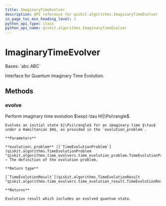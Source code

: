 ```yaml
---
title: ImaginaryTimeEvolver
description: API reference for qiskit.algorithms.ImaginaryTimeEvolver
in_page_toc_min_heading_level: 1
python_api_type: class
python_api_name: qiskit.algorithms.ImaginaryTimeEvolver
---
```


# ImaginaryTimeEvolver

<Class id="qiskit.algorithms.ImaginaryTimeEvolver" isDedicatedPage={true} github="https://github.com/qiskit/qiskit/tree/stable/0.22/qiskit/algorithms/time_evolvers/imaginary_time_evolver.py" signature="ImaginaryTimeEvolver" modifiers="class">
  Bases: `abc.ABC`

  Interface for Quantum Imaginary Time Evolution.

  ## Methods

  ### evolve

  <Function id="qiskit.algorithms.ImaginaryTimeEvolver.evolve" signature="ImaginaryTimeEvolver.evolve(evolution_problem)" modifiers="abstract">
    Perform imaginary time evolution $\exp(-\tau H)|\Psi\rangle$.

    Evolves an initial state $|\Psi\rangle$ for an imaginary time $\tau$ under a Hamiltonian $H$, as provided in the `evolution_problem`.

    **Parameters**

    **evolution\_problem** ([`TimeEvolutionProblem`](qiskit.algorithms.TimeEvolutionProblem "qiskit.algorithms.time_evolvers.time_evolution_problem.TimeEvolutionProblem")) – The definition of the evolution problem.

    **Return type**

    [`TimeEvolutionResult`](qiskit.algorithms.TimeEvolutionResult "qiskit.algorithms.time_evolvers.time_evolution_result.TimeEvolutionResult")

    **Returns**

    Evolution result which includes an evolved quantum state.
  </Function>
</Class>

